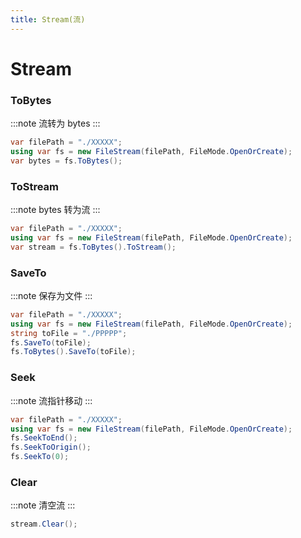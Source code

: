 ```yaml
---
title: Stream(流)
---
```


# Stream

### ToBytes

:::note
流转为 bytes
:::

```csharp
var filePath = "./XXXXX";
using var fs = new FileStream(filePath, FileMode.OpenOrCreate);
var bytes = fs.ToBytes();
```

### ToStream

:::note
bytes 转为流
:::

```csharp
var filePath = "./XXXXX";
using var fs = new FileStream(filePath, FileMode.OpenOrCreate);
var stream = fs.ToBytes().ToStream();
```

### SaveTo

:::note
保存为文件
:::

```csharp
var filePath = "./XXXXX";
using var fs = new FileStream(filePath, FileMode.OpenOrCreate);
string toFile = "./PPPPP";
fs.SaveTo(toFile);
fs.ToBytes().SaveTo(toFile);
```

### Seek

:::note
流指针移动
:::

```csharp
var filePath = "./XXXXX";
using var fs = new FileStream(filePath, FileMode.OpenOrCreate);
fs.SeekToEnd();
fs.SeekToOrigin();
fs.SeekTo(0);
```

### Clear

:::note
清空流
:::

```csharp
stream.Clear();
```

